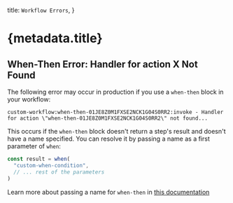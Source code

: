   title: `Workflow Errors`,
}

# {metadata.title}

## When-Then Error: Handler for action X Not Found

The following error may occur in production if you use a `when-then` block in your workflow:

```plain
custom-workflow:when-then-01JE8Z0M1FXSE2NCK1G04S0RR2:invoke - Handler for action \"when-then-01JE8Z0M1FXSE2NCK1G04S0RR2\" not found...
```

This occurs if the `when-then` block doesn't return a step's result and doesn't have a name specified. You can resolve it by passing a name as a first parameter of `when`:

```ts
const result = when(
  "custom-when-condition",
  // ... rest of the parameters
)
```

Learn more about passing a name for `when-then` in [this documentation](!docs!/learn/fundamentals/workflows/conditions#specify-name-for-when-then)